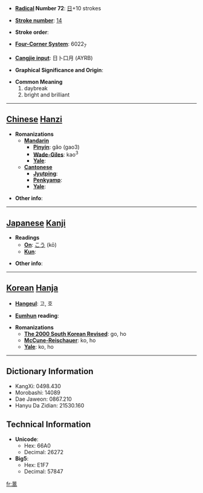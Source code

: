 * '''[[Wiktionary:Chinese radical index| Radical]] Number 72''': [[Wiktionary:Chinese radical index 日|日]]+10 strokes

* '''[[Wiktionary:Chinese total strokes index|Stroke number]]''': [[Wiktionary:Chinese total strokes index 14|14]]

* '''Stroke order''': 

* '''[[Wiktionary:Chinese four corner index|Four-Corner System]]''': 6022<sub>7</sub>

* '''[[Wiktionary:Chinese Cangjie index|Cangjie input]]''': 日卜口月 (AYRB)

* '''Graphical Significance and Origin''': 

* '''Common Meaning'''
*#daybreak
*# bright and brilliant


----

== [[Chinese]] [[Hanzi]] ==

* '''Romanizations'''
** '''[[Mandarin]]'''
*** '''[[Pinyin]]''': gǎo (gao3)
*** '''[[Wade-Giles]]''': kao<sup>3</sup>
*** '''[[Yale]]''': 
** '''[[Cantonese]]'''
*** '''[[Jyutping]]''':
*** '''[[Penkyamp]]''': 
*** '''[[Yale]]''': 

* '''Other info''': 

----

== [[Japanese]] [[Kanji]] ==

* '''Readings'''
** '''[[On]]''': [[こう]] (kō)
** '''[[Kun]]''': 

* '''Other info''':  

----

== [[Korean]] [[Hanja]] ==

* '''[[Hangeul]]''': 고, 호

* '''[[Eumhun]] reading''': 

* '''Romanizations'''
** '''[[The 2000 South Korean Revised Romanization|The 2000 South Korean Revised]]''': go, ho
** '''[[McCune-Reischauer]]''': ko, ho
** '''[[Yale]]''': ko, ho

----

== Dictionary Information ==

* KangXi: 0498.430
* Morobashi: 14089
* Dae Jaweon: 0867.210
* Hanyu Da Zidian: 21530.160

== Technical Information ==

* '''Unicode''':
** Hex: 66A0
** Decimal: 26272
* '''Big5''':
** Hex: E1F7
** Decimal: 57847

[[fr:暠]]